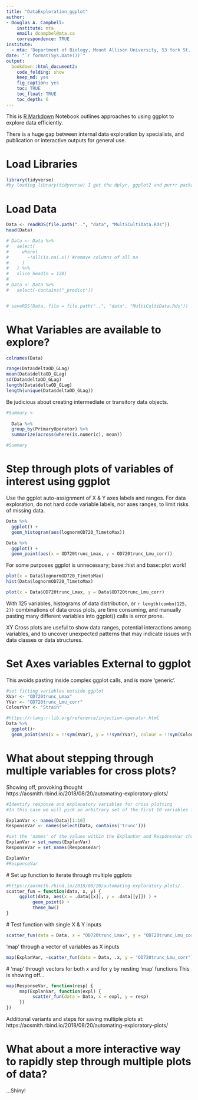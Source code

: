 ```yaml
---
title: "DataExploration_ggplot"
author:
- Douglas A. Campbell:
    institute: mta
    email: dcampbel@mta.ca
    correspondence: TRUE
institute:
  - mta: 'Department of Biology, Mount Allison University, 53 York St., Sackville NB, Canada, E4L 1C9.'
date: "`r format(Sys.Date())`"  
output:
  bookdown::html_document2:
    code_folding: show
    keep_md: yes
    fig_caption: yes
    toc: TRUE
    toc_float: TRUE
    toc_depth: 6
---
```


This is  [R Markdown](http://rmarkdown.rstudio.com) Notebook outlines approaches to using ggplot to explore data efficiently.

There is a huge gap between internal data exploration by specialists, and publication or interactive outputs for general use.

# Load Libraries
```r
library(tidyverse)
#by loading library(tidyverse) I get the dplyr, ggplot2 and purrr packages used in this tutorial
```

# Load Data
```r

Data <- readRDS(file.path("..", "data", "MultiCultiData.Rds"))
head(Data)

# Data <- Data %>%
#   select(
#     where(
#       ~!all(is.na(.x)) #remove columns of all na
#     )
#   ) %>%
#   slice_head(n = 120)
# 
# Data <- Data %>%
#   select(-contains("_predict"))


# saveRDS(Data, file = file.path("..", "data", "MultiCultiData.Rds"))

```

# What Variables are available to explore?
```r
colnames(Data)
```
```r
range(Data$deltaOD_GLag)
mean(Data$deltaOD_GLag)
sd(Data$deltaOD_GLag)
length(Data$deltaOD_GLag)
length(unique(Data$deltaOD_GLag))
```
Be judicious about creating intermediate or transitory data objects.
```r
#Summary <- 
  
  Data %>%
  group_by(PrimaryOperator) %>%
  summarize(across(where(is.numeric), mean))

#Summary
```

# Step through plots of variables of interest using ggplot
Use the ggplot auto-assignment of X & Y axes labels and ranges.
For data exploration, do not hard code variable labels, nor axes ranges, to limit risks of missing data.
```r
Data %>%
  ggplot() +
  geom_histogram(aes(lognormOD720_TimetoMax))

Data %>%
  ggplot() +
  geom_point(aes(x = OD720trunc_Lmax, y = OD720trunc_Lmu_corr))


```

For some purposes ggplot is unnecessary; base::hist and base::plot work!
```r
plot(x = Data$lognormOD720_TimetoMax)
hist(Data$lognormOD720_TimetoMax)

plot(x = Data$OD720trunc_Lmax, y = Data$OD720trunc_Lmu_corr)
```

With 125 variables,  histograms of data distribution, or `r length(combn(125, 2))` combinations of data cross plots, are time consuming, and manually pasting many different variables into ggplot() calls is error prone.

XY Cross plots are useful to show data ranges, potential interactions among variables, and to uncover unexpected patterns that may indicate issues with data classes or data structures.

# Set Axes variables External to ggplot
This avoids pasting inside complex ggplot calls, and is more 'generic'.
```r

#set fitting variables outside ggplot
XVar <- "OD720trunc_Lmax"
YVar <- "OD720trunc_Lmu_corr"
ColourVar <- "Strain"

#https://rlang.r-lib.org/reference/injection-operator.html
Data %>%
  ggplot()+
  geom_point(aes(x = !!sym(XVar), y = !!sym(YVar), colour = !!sym(ColourVar)))

```

# What about stepping through multiple variables for cross plots?
  Showing off, provoking thought
  https://aosmith.rbind.io/2018/08/20/automating-exploratory-plots/
  
```r
#Identify response and explanatory variables for cross plotting
#In this case we will pick an arbitrary set of the first 10 variables for 'explanatory variables' and any variable that contains the string 'trunc' for 'response variables'.

ExplanVar <- names(Data)[1:10]
ResponseVar <- names(select(Data, contains('trunc')))

#set the 'names' of the values within the ExplanVar and ResponseVar character vectors; we 'name' each element of the vector with the element string itself
ExplanVar = set_names(ExplanVar)
ResponseVar = set_names(ResponseVar)

ExplanVar
#ResponseVar
```
  
  # Set up function to iterate through multiple ggplots
```r
#https://aosmith.rbind.io/2018/08/20/automating-exploratory-plots/
scatter_fun = function(data, x, y) {
     ggplot(data, aes(x = .data[[x]], y = .data[[y]]) ) +
          geom_point() +
          theme_bw()
}
```
  
  # Test function with single X & Y inputs
```r
scatter_fun(data = Data, x = "OD720trunc_Lmax", y = "OD720trunc_Lmu_corr")

```
  'map' through a vector of variables as X inputs
```r
map(ExplanVar, ~scatter_fun(data = Data, .x, y = "OD720trunc_Lmu_corr") )
```
  
  # 'map' through vectors for both x and for y by nesting 'map' functions
  This is showing off...
```r
map(ResponseVar, function(resp) {
     map(ExplanVar, function(expl) {
          scatter_fun(data = Data, x = expl, y = resp)
     })
})
```
  
  Additional variants and steps for saving multiple plots at:
  https://aosmith.rbind.io/2018/08/20/automating-exploratory-plots/
  
# What about a more interactive way to rapidly step through multiple plots of data?
  ...Shiny!